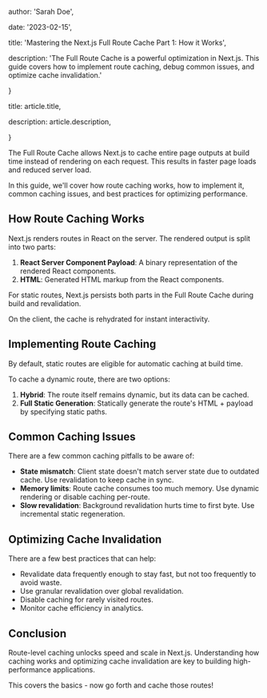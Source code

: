 


  author: 'Sarah Doe',

  date: '2023-02-15',
  
  title: 'Mastering the Next.js Full Route Cache Part 1: How it Works',

  description: 'The Full Route Cache is a powerful optimization in Next.js. This guide covers how to implement route caching, debug common issues, and optimize cache invalidation.'

}


  title: article.title,

  description: article.description,

}


The Full Route Cache allows Next.js to cache entire page outputs at build time instead of rendering on each request. This results in faster page loads and reduced server load.

In this guide, we'll cover how route caching works, how to implement it, common caching issues, and best practices for optimizing performance.

## How Route Caching Works

Next.js renders routes in React on the server. The rendered output is split into two parts:

1. **React Server Component Payload**: A binary representation of the rendered React components.
2. **HTML**: Generated HTML markup from the React components. 

For static routes, Next.js persists both parts in the Full Route Cache during build and revalidation.

On the client, the cache is rehydrated for instant interactivity.

## Implementing Route Caching

By default, static routes are eligible for automatic caching at build time.

To cache a dynamic route, there are two options:

1. **Hybrid**: The route itself remains dynamic, but its data can be cached.
2. **Full Static Generation**: Statically generate the route's HTML + payload by specifying static paths.

## Common Caching Issues

There are a few common caching pitfalls to be aware of:

- **State mismatch**: Client state doesn't match server state due to outdated cache. Use revalidation to keep cache in sync.
- **Memory limits**: Route cache consumes too much memory. Use dynamic rendering or disable caching per-route.  
- **Slow revalidation**: Background revalidation hurts time to first byte. Use incremental static regeneration.

## Optimizing Cache Invalidation 

There are a few best practices that can help:

- Revalidate data frequently enough to stay fast, but not too frequently to avoid waste.
- Use granular revalidation over global revalidation.
- Disable caching for rarely visited routes.
- Monitor cache efficiency in analytics.

## Conclusion

Route-level caching unlocks speed and scale in Next.js. Understanding how caching works and optimizing cache invalidation are key to building high-performance applications.

This covers the basics - now go forth and cache those routes!